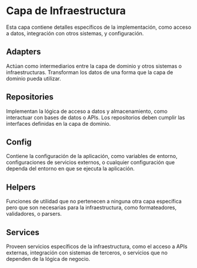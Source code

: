 # Capa de Infraestructura

Esta capa contiene detalles específicos de la implementación, como acceso a datos, 
integración con otros sistemas, y configuración.

## Adapters

Actúan como intermediarios entre la capa de dominio y otros sistemas o infraestructuras. 
Transforman los datos de una forma que la capa de dominio pueda utilizar.

## Repositories

Implementan la lógica de acceso a datos y almacenamiento, como interactuar con bases de datos 
o APIs. Los repositorios deben cumplir las interfaces definidas en la capa de dominio.

## Config

Contiene la configuración de la aplicación, como variables de entorno, configuraciones de servicios 
externos, o cualquier configuración que dependa del entorno en que se ejecuta la aplicación.

## Helpers

Funciones de utilidad que no pertenecen a ninguna otra capa específica pero que son necesarias para la 
infraestructura, como formateadores, validadores, o parsers.

## Services

Proveen servicios específicos de la infraestructura, como el acceso a APIs externas, integración con 
sistemas de terceros, o servicios que no dependen de la lógica de negocio.